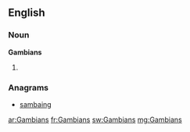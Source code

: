 ==English==

===Noun===
'''Gambians'''

# {{plural of|Gambian}}

===Anagrams===
* [[sambaing#English|sambaing]]

[[ar:Gambians]]
[[fr:Gambians]]
[[sw:Gambians]]
[[mg:Gambians]]
